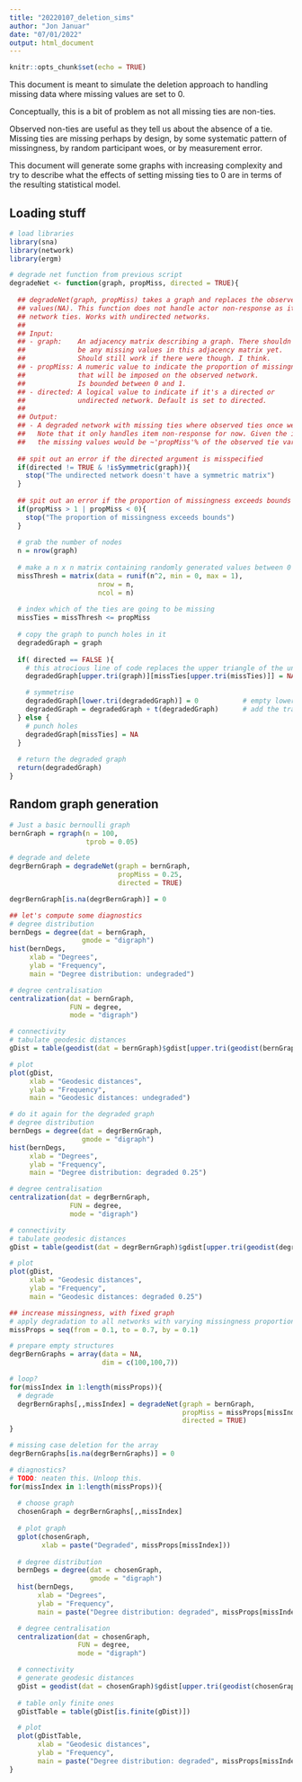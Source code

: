 ```yaml
---
title: "20220107_deletion_sims"
author: "Jon Januar"
date: "07/01/2022"
output: html_document
---
```


```r
knitr::opts_chunk$set(echo = TRUE)
```

This document is meant to simulate the deletion approach to handling missing data where missing values are set to 0.

Conceptually, this is a bit of problem as not all missing ties are non-ties.

Observed non-ties are useful as they tell us about the absence of a tie. Missing ties are missing perhaps by design, by some systematic pattern of missingness, by random participant woes, or by measurement error.

This document will generate some graphs with increasing complexity and try to describe what the effects of setting missing ties to 0 are in terms of the resulting statistical model.

## Loading stuff

```r
# load libraries
library(sna)
library(network)
library(ergm)

# degrade net function from previous script
degradeNet <- function(graph, propMiss, directed = TRUE){
  
  ## degradeNet(graph, propMiss) takes a graph and replaces the observed graph ties with missing 
  ## values(NA). This function does not handle actor non-response as it only works off the observed
  ## network ties. Works with undirected networks.
  ##
  ## Input:
  ## - graph:    An adjacency matrix describing a graph. There shouldn't
  ##             be any missing values in this adjacency matrix yet.
  ##             Should still work if there were though. I think.
  ## - propMiss: A numeric value to indicate the proportion of missingness
  ##             that will be imposed on the observed network.
  ##             Is bounded between 0 and 1.
  ## - directed: A logical value to indicate if it's a directed or
  ##             undirected network. Default is set to directed.
  ##
  ## Output: 
  ## - A degraded network with missing ties where observed ties once were.
  ##   Note that it only handles item non-response for now. Given the inputs,
  ##   the missing values would be ~'propMiss'% of the observed tie variables in 'graph'.
  
  ## spit out an error if the directed argument is misspecified
  if(directed != TRUE & !isSymmetric(graph)){
    stop("The undirected network doesn't have a symmetric matrix")
  }
  
  ## spit out an error if the proportion of missingness exceeds bounds
  if(propMiss > 1 | propMiss < 0){
    stop("The proportion of missingness exceeds bounds")
  }
  
  # grab the number of nodes
  n = nrow(graph)
  
  # make a n x n matrix containing randomly generated values between 0 and 1
  missThresh = matrix(data = runif(n^2, min = 0, max = 1),
                      nrow = n,
                      ncol = n)
  
  # index which of the ties are going to be missing
  missTies = missThresh <= propMiss
  
  # copy the graph to punch holes in it
  degradedGraph = graph
  
  if( directed == FALSE ){
    # this atrocious line of code replaces the upper triangle of the undirected graph with missing values
    degradedGraph[upper.tri(graph)][missTies[upper.tri(missTies)]] = NA

    # symmetrise
    degradedGraph[lower.tri(degradedGraph)] = 0           # empty lower triangle
    degradedGraph = degradedGraph + t(degradedGraph)      # add the transpose
  } else {
    # punch holes
    degradedGraph[missTies] = NA
  }
  
  # return the degraded graph
  return(degradedGraph)
}
```

## Random graph generation

```r
# Just a basic bernoulli graph
bernGraph = rgraph(n = 100,
                   tprob = 0.05)

# degrade and delete
degrBernGraph = degradeNet(graph = bernGraph,
                           propMiss = 0.25,
                           directed = TRUE)

degrBernGraph[is.na(degrBernGraph)] = 0

## let's compute some diagnostics
# degree distribution
bernDegs = degree(dat = bernGraph,
                  gmode = "digraph")
hist(bernDegs,
     xlab = "Degrees",
     ylab = "Frequency",
     main = "Degree distribution: undegraded")

# degree centralisation
centralization(dat = bernGraph,
               FUN = degree,
               mode = "digraph")

# connectivity
# tabulate geodesic distances
gDist = table(geodist(dat = bernGraph)$gdist[upper.tri(geodist(bernGraph)$gdist)])

# plot
plot(gDist,
     xlab = "Geodesic distances",
     ylab = "Frequency",
     main = "Geodesic distances: undegraded")

# do it again for the degraded graph
# degree distribution
bernDegs = degree(dat = degrBernGraph,
                  gmode = "digraph")
hist(bernDegs,
     xlab = "Degrees",
     ylab = "Frequency",
     main = "Degree distribution: degraded 0.25")

# degree centralisation
centralization(dat = degrBernGraph,
               FUN = degree,
               mode = "digraph")

# connectivity
# tabulate geodesic distances
gDist = table(geodist(dat = degrBernGraph)$gdist[upper.tri(geodist(degrBernGraph)$gdist)])

# plot
plot(gDist,
     xlab = "Geodesic distances",
     ylab = "Frequency",
     main = "Geodesic distances: degraded 0.25")

## increase missingness, with fixed graph
# apply degradation to all networks with varying missingness proportions
missProps = seq(from = 0.1, to = 0.7, by = 0.1)

# prepare empty structures
degrBernGraphs = array(data = NA, 
                       dim = c(100,100,7))

# loop?
for(missIndex in 1:length(missProps)){
  # degrade
  degrBernGraphs[,,missIndex] = degradeNet(graph = bernGraph,
                                           propMiss = missProps[missIndex],
                                           directed = TRUE)
}

# missing case deletion for the array
degrBernGraphs[is.na(degrBernGraphs)] = 0

# diagnostics?
# TODO: neaten this. Unloop this.
for(missIndex in 1:length(missProps)){
  
  # choose graph
  chosenGraph = degrBernGraphs[,,missIndex]
  
  # plot graph
  gplot(chosenGraph,
        xlab = paste("Degraded", missProps[missIndex]))
  
  # degree distribution
  bernDegs = degree(dat = chosenGraph,
                    gmode = "digraph")
  hist(bernDegs,
       xlab = "Degrees",
       ylab = "Frequency",
       main = paste("Degree distribution: degraded", missProps[missIndex]))

  # degree centralisation 
  centralization(dat = chosenGraph,
                 FUN = degree,
                 mode = "digraph")

  # connectivity
  # generate geodesic distances
  gDist = geodist(dat = chosenGraph)$gdist[upper.tri(geodist(chosenGraph)$gdist)]
  
  # table only finite ones
  gDistTable = table(gDist[is.finite(gDist)])

  # plot
  plot(gDistTable,
       xlab = "Geodesic distances",
       ylab = "Frequency",
       main = paste("Degree distribution: degraded", missProps[missIndex]))
}

```



















